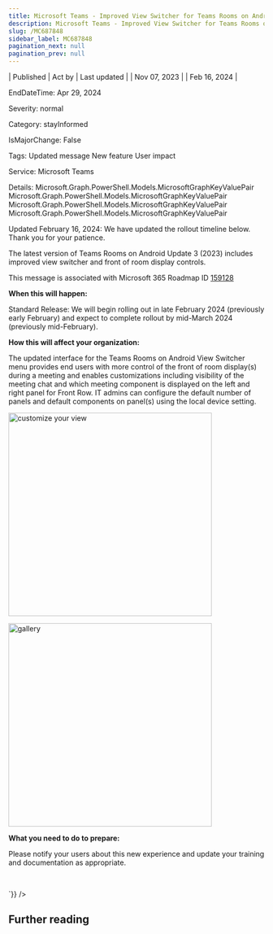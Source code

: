```yaml
---
title: Microsoft Teams - Improved View Switcher for Teams Rooms on Android
description: Microsoft Teams - Improved View Switcher for Teams Rooms on Android
slug: /MC687848
sidebar_label: MC687848
pagination_next: null
pagination_prev: null
---
```



| Published | Act by | Last updated |
| Nov 07, 2023 |  | Feb 16, 2024 |

EndDateTime: Apr 29, 2024

Severity: normal

Category: stayInformed

IsMajorChange: False

Tags: Updated message New feature User impact

Service: Microsoft Teams

Details: Microsoft.Graph.PowerShell.Models.MicrosoftGraphKeyValuePair Microsoft.Graph.PowerShell.Models.MicrosoftGraphKeyValuePair Microsoft.Graph.PowerShell.Models.MicrosoftGraphKeyValuePair Microsoft.Graph.PowerShell.Models.MicrosoftGraphKeyValuePair

<div dangerouslySetInnerHTML={{__html:`
<p style="">Updated February 16, 2024: We have updated the rollout timeline below. Thank you for your patience.</p><p style="">The latest version of Teams Rooms on Android Update 3 (2023) includes improved view switcher and front of room display controls.&nbsp;<br></p>
<p>This message is associated with Microsoft 365 Roadmap ID <a href="https://www.microsoft.com/microsoft-365/roadmap?filters=&amp;searchterms=159128" target="_blank">159128</a></p>
<p><b>When this will happen:</b></p>

<p>Standard Release: We will begin rolling out in late February 2024 (previously early February) and expect to complete rollout by mid-March 2024 (previously mid-February).&nbsp;</p>

<p><b>How this will affect your organization:</b></p>

<p>The updated interface for the Teams Rooms on Android View Switcher menu provides end users with more control of the front of room display(s) during a meeting and enables customizations including visibility of the meeting chat and which meeting component is displayed on the left and right panel for Front Row. IT admins can configure the default number of panels and default components on panel(s) using the local device setting.&nbsp;</p>

<p><img src="https://img-prod-cms-rt-microsoft-com.akamaized.net/cms/api/am/imageFileData/RW1eADb?ver=26fc" style="width: 400px;" alt="customize your view"><br></p><p><img src="https://img-prod-cms-rt-microsoft-com.akamaized.net/cms/api/am/imageFileData/RW1eADe?ver=7c5b" style="width: 400px;" alt="gallery"><br></p>
<p><b>What you need to do to prepare:</b></p>
<p>Please notify your users about this new experience and update your training and documentation as appropriate.&nbsp;</p>

<p><br></p>
`}} />

## Further reading
